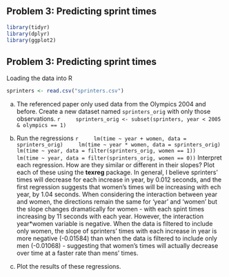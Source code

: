 ## Problem 3: Predicting sprint times

```r
library(tidyr)
library(dplyr)
library(ggplot2)
```
## Problem 3: Predicting sprint times

Loading the data into R
```r
sprinters <- read.csv("sprinters.csv")
```

a. The referenced paper only used data from the Olympics 2004 and before. Create a new dataset named `sprinters_orig` with only those observations.
    ```r
    sprinters_orig <- subset(sprinters, year < 2005 & olympics == 1)
    ```

b. Run the regressions
    ```r
    lm(time ~ year + women, data = sprinters_orig)
    lm(time ~ year * women, data = sprinters_orig)
    lm(time ~ year, data = filter(sprinters_orig, women == 1))
    lm(time ~ year, data = filter(sprinters_orig, women == 0))
    ```
    Interpret each regression. How are they similar or different in their 
    slopes? Plot each of these using the **texreg** package.
      In general, I believe sprinters' times will decrease for each increase in year, by 0.012 seconds, and the first regression suggests that women's times will be increasing with ech year, by 1.04 seconds. When considering the interaction between year and women, the directions remain the same for 'year' and 'women' but the slope changes dramatically for women - with each spint times increasing by 11 seconds with each year. However, the interaction year*women variable is negative. When the data is filtered to include only women, the slope of sprinters' times with each increase in year is more negative (-0.01584) than when the data is filtered to include only men (-0.01068) - suggesting that women's times will actually decrease over time at a faster rate than mens' times.


c. Plot the results of these regressions.
